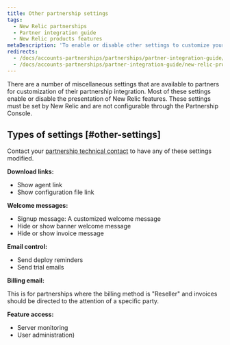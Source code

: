 ```yaml
---
title: Other partnership settings
tags:
  - New Relic partnerships
  - Partner integration guide
  - New Relic products features
metaDescription: 'To enable or disable other settings to customize your partnership integration, contact your New Relic technical resource.'
redirects:
  - /docs/accounts-partnerships/partnerships/partner-integration-guide/other-partnership-settings
  - /docs/accounts-partnerships/partner-integration-guide/new-relic-products-features/other-partnership-settings
---
```


There are a number of miscellaneous settings that are available to partners for customization of their partnership integration. Most of these settings enable or disable the presentation of New Relic features. These settings must be set by New Relic and are not configurable through the Partnership Console.

## Types of settings [#other-settings]

Contact your [partnership technical contact](/docs/accounts-partnerships/partnerships/partner-integration-guide/contacting-new-relic) to have any of these settings modified.

**Download links:**

* Show agent link
* Show configuration file link

**Welcome messages:**

* Signup message: A customized welcome message
* Hide or show banner welcome message
* Hide or show invoice message

**Email control:**

* Send deploy reminders
* Send trial emails

**Billing email:**

This is for partnerships where the billing method is "Reseller" and invoices should be directed to the attention of a specific party.

**Feature access:**

* Server monitoring
* User administration)